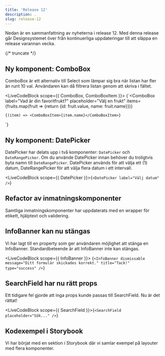 ```yaml
---
title: 'Release 12'
description: .
slug: release-12
---
```



Nedan är en sammanfattning av nyheterna i release 12. Med denna release går Designsystemet över från kontinuerliga uppdateringar till att släppa en release varannan vecka.

{/* truncate */}

## Ny komponent: ComboBox

ComboBox är ett alternativ till Select som lämpar sig bra när listan har fler än runt 10 val. Användaren kan då filtrera listan genom att skriva i fältet.

<LiveCodeBlock scope={{ ComboBox, ComboBoxItem }}>
  {`<ComboBox
    label="Vad är din favoritfrukt?"
    placeholder="Välj en frukt"
    items={fruits.map(fruit => {return {id: fruit.value, name: fruit.name}})}
>
    {(item) => <ComboBoxItem>{item.name}</ComboBoxItem>}
</ComboBox>`}
</LiveCodeBlock>

## Ny komponent: DatePicker

DatePicker har delats upp i två komponenter: `DatePicker` och `DateRangePicker`. Om du använde DatePicker innan behöver du troligtvis byta namn till `DateRangePicker`.
DatePicker används för att välja ett (1) datum, DateRangePicker för att välja flera datum i ett intervall.

<LiveCodeBlock scope={{ DatePicker }}>{`<DatePicker label="Välj datum" />`}</LiveCodeBlock>

## Refactor av inmatningskomponenter

Samtliga inmatningskomponenter har uppdaterats med en wrapper för etikett, hjälptext och validering.

## InfoBanner kan nu stängas

Vi har lagt till en property som ger användaren möjlighet att stänga en InfoBanner. Standardbeteende är att InfoBanner inte kan stängas.

<LiveCodeBlock scope={{ InfoBanner }}>
  {`<InfoBanner
  dismissable
  message="Ditt formulär skickades korrekt."
  title="Tack!"
  type="success"
/>`}
</LiveCodeBlock>

## SearchField har nu rätt props

Ett tidigare fel gjorde att inga props kunde passas till SearchField. Nu är det rättat!

<LiveCodeBlock scope={{ SearchField }}>{`<SearchField placeholder="Sök..." />`}</LiveCodeBlock>

## Kodexempel i Storybook

Vi har börjat med en sektion i Storybook där vi samlar exempel på layouter med flera komponenter.
